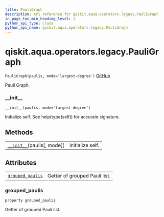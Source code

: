 ```yaml
---
title: PauliGraph
description: API reference for qiskit.aqua.operators.legacy.PauliGraph
in_page_toc_min_heading_level: 1
python_api_type: class
python_api_name: qiskit.aqua.operators.legacy.PauliGraph
---
```


<span id="qiskit-aqua-operators-legacy-pauligraph" />

# qiskit.aqua.operators.legacy.PauliGraph

<span id="qiskit.aqua.operators.legacy.PauliGraph" />

`PauliGraph(paulis, mode='largest-degree')` [GitHub](https://github.com/qiskit-community/qiskit-aqua/tree/stable/0.8/qiskit/aqua/operators/legacy/pauli_graph.py "view source code")

Pauli Graph.

### \_\_init\_\_

<span id="qiskit.aqua.operators.legacy.PauliGraph.__init__" />

`__init__(paulis, mode='largest-degree')`

Initialize self. See help(type(self)) for accurate signature.

## Methods

|                                                                                                                                     |                  |
| ----------------------------------------------------------------------------------------------------------------------------------- | ---------------- |
| [`__init__`](#qiskit.aqua.operators.legacy.PauliGraph.__init__ "qiskit.aqua.operators.legacy.PauliGraph.__init__")(paulis\[, mode]) | Initialize self. |

## Attributes

|                                                                                                                                      |                               |
| ------------------------------------------------------------------------------------------------------------------------------------ | ----------------------------- |
| [`grouped_paulis`](#qiskit.aqua.operators.legacy.PauliGraph.grouped_paulis "qiskit.aqua.operators.legacy.PauliGraph.grouped_paulis") | Getter of grouped Pauli list. |

### grouped\_paulis

<span id="qiskit.aqua.operators.legacy.PauliGraph.grouped_paulis" />

`property grouped_paulis`

Getter of grouped Pauli list.

